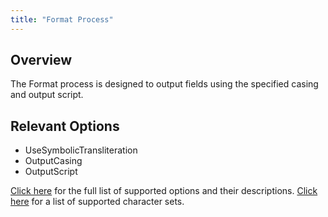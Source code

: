 ```yaml
---
title: "Format Process"
---
```


## Overview

The Format process is designed to output fields using the specified casing and output script.

## Relevant Options

- UseSymbolicTransliteration
- OutputCasing
- OutputScript

[Click here](/available-processes/) for the full list of supported options and their descriptions. [Click here](https://support.loqate.com/character-scripts/) for a list of supported character sets.
